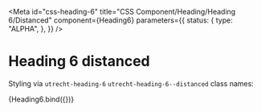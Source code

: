 <!-- @license CC0-1.0 -->



<Meta
  id="css-heading-6"
  title="CSS Component/Heading/Heading 6/Distanced"
  component={Heading6}
  parameters={{
    status: {
      type: "ALPHA",
    },
  }}
/>

# Heading 6 distanced

Styling via `utrecht-heading-6` `utrecht-heading-6--distanced` class names:

<Canvas>
  <Story
    name="Distanced"
    args={{
      ...exampleArgs,
      distanced: true,
    }}
  >
    {Heading6.bind({})}
  </Story>
</Canvas>
